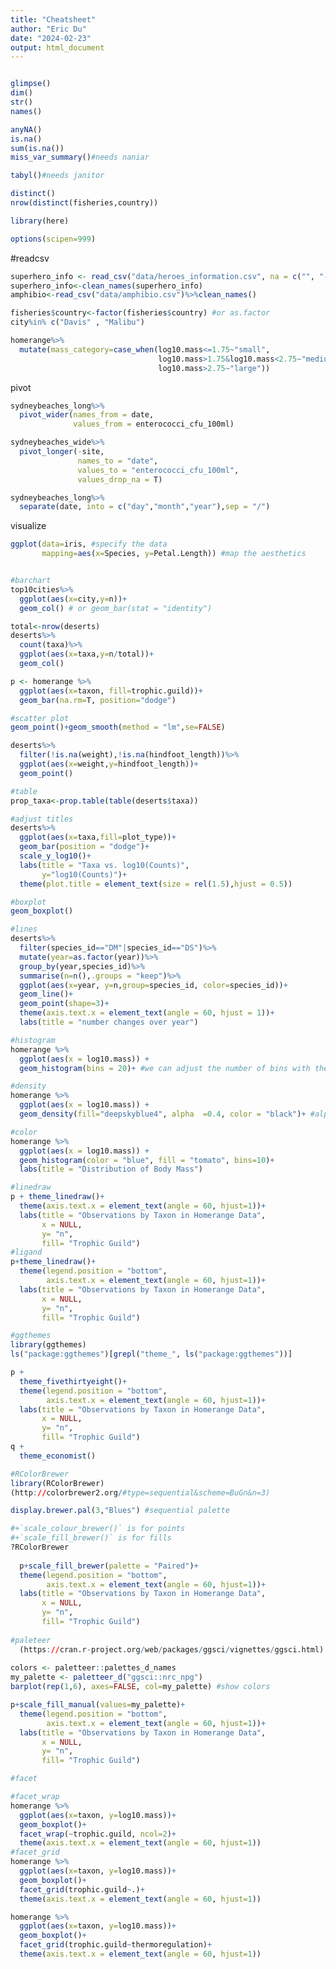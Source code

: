 ```yaml
---
title: "Cheatsheet"
author: "Eric Du"
date: "2024-02-23"
output: html_document
---
```


```r

```

```r
glimpse()
dim()
str()
names()

anyNA()
is.na()
sum(is.na())
miss_var_summary()#needs naniar

tabyl()#needs janitor

distinct()
nrow(distinct(fisheries,country))

library(here)

options(scipen=999)
```

#readcsv
```r
superhero_info <- read_csv("data/heroes_information.csv", na = c("", "-99", "-"))
superhero_info<-clean_names(superhero_info)
amphibio<-read_csv("data/amphibio.csv")%>%clean_names()
```

```r
fisheries$country<-factor(fisheries$country) #or as.factor
city%in% c("Davis" , "Malibu")

homerange%>%
  mutate(mass_category=case_when(log10.mass<=1.75~"small",
                                 log10.mass>1.75&log10.mass<2.75~"medium",
                                 log10.mass>2.75~"large"))
```

pivot
```r
sydneybeaches_long%>%
  pivot_wider(names_from = date,
              values_from = enterococci_cfu_100ml)

sydneybeaches_wide%>%
  pivot_longer(-site,
               names_to = "date",
               values_to = "enterococci_cfu_100ml",
               values_drop_na = T)

sydneybeaches_long%>%
  separate(date, into = c("day","month","year"),sep = "/")
```

visualize
```r

ggplot(data=iris, #specify the data
       mapping=aes(x=Species, y=Petal.Length)) #map the aesthetics


#barchart
top10cities%>%
  ggplot(aes(x=city,y=n))+
  geom_col() # or geom_bar(stat = "identity")

total<-nrow(deserts)
deserts%>%
  count(taxa)%>%
  ggplot(aes(x=taxa,y=n/total))+
  geom_col()

p <- homerange %>% 
  ggplot(aes(x=taxon, fill=trophic.guild))+
  geom_bar(na.rm=T, position="dodge")

#scatter plot
geom_point()+geom_smooth(method = "lm",se=FALSE)

deserts%>%
  filter(!is.na(weight),!is.na(hindfoot_length))%>%
  ggplot(aes(x=weight,y=hindfoot_length))+
  geom_point()

#table
prop_taxa<-prop.table(table(deserts$taxa))

#adjust titles
deserts%>%
  ggplot(aes(x=taxa,fill=plot_type))+
  geom_bar(position = "dodge")+
  scale_y_log10()+
  labs(title = "Taxa vs. log10(Counts)",
       y="log10(Counts)")+
  theme(plot.title = element_text(size = rel(1.5),hjust = 0.5))

#boxplot
geom_boxplot()

#lines
deserts%>%
  filter(species_id=="DM"|species_id=="DS")%>%
  mutate(year=as.factor(year))%>%
  group_by(year,species_id)%>%
  summarise(n=n(),.groups = "keep")%>%
  ggplot(aes(x=year, y=n,group=species_id, color=species_id))+
  geom_line()+
  geom_point(shape=3)+
  theme(axis.text.x = element_text(angle = 60, hjust = 1))+
  labs(title = "number changes over year")

#histogram
homerange %>% 
  ggplot(aes(x = log10.mass)) +
  geom_histogram(bins = 20)+ #we can adjust the number of bins with the bins argument

#density
homerange %>% 
  ggplot(aes(x = log10.mass)) +
  geom_density(fill="deepskyblue4", alpha  =0.4, color = "black")+ #alpha is the transparency

#color
homerange %>% 
  ggplot(aes(x = log10.mass)) +
  geom_histogram(color = "blue", fill = "tomato", bins=10)+
  labs(title = "Distribution of Body Mass")

#linedraw
p + theme_linedraw()+
  theme(axis.text.x = element_text(angle = 60, hjust=1))+
  labs(title = "Observations by Taxon in Homerange Data",
       x = NULL,
       y= "n",
       fill= "Trophic Guild")
#ligand
p+theme_linedraw()+
  theme(legend.position = "bottom",
        axis.text.x = element_text(angle = 60, hjust=1))+
  labs(title = "Observations by Taxon in Homerange Data",
       x = NULL,
       y= "n",
       fill= "Trophic Guild")

#ggthemes
library(ggthemes)
ls("package:ggthemes")[grepl("theme_", ls("package:ggthemes"))]

p + 
  theme_fivethirtyeight()+
  theme(legend.position = "bottom",
        axis.text.x = element_text(angle = 60, hjust=1))+
  labs(title = "Observations by Taxon in Homerange Data",
       x = NULL,
       y= "n",
       fill= "Trophic Guild")
q + 
  theme_economist()

#RColorBrewer
library(RColorBrewer)
(http://colorbrewer2.org/#type=sequential&scheme=BuGn&n=3)

display.brewer.pal(3,"Blues") #sequential palette

#+`scale_colour_brewer()` is for points  
#+`scale_fill_brewer()` is for fills
?RColorBrewer
  
  p+scale_fill_brewer(palette = "Paired")+
  theme(legend.position = "bottom",
        axis.text.x = element_text(angle = 60, hjust=1))+
  labs(title = "Observations by Taxon in Homerange Data",
       x = NULL,
       y= "n",
       fill= "Trophic Guild")
  
#paleteer
  (https://cran.r-project.org/web/packages/ggsci/vignettes/ggsci.html)
  
colors <- paletteer::palettes_d_names
my_palette <- paletteer_d("ggsci::nrc_npg")
barplot(rep(1,6), axes=FALSE, col=my_palette) #show colors

p+scale_fill_manual(values=my_palette)+
  theme(legend.position = "bottom",
        axis.text.x = element_text(angle = 60, hjust=1))+
  labs(title = "Observations by Taxon in Homerange Data",
       x = NULL,
       y= "n",
       fill= "Trophic Guild")

#facet

#facet_wrap
homerange %>% 
  ggplot(aes(x=taxon, y=log10.mass))+
  geom_boxplot()+
  facet_wrap(~trophic.guild, ncol=2)+
  theme(axis.text.x = element_text(angle = 60, hjust=1))
#facet_grid
homerange %>% 
  ggplot(aes(x=taxon, y=log10.mass))+
  geom_boxplot()+
  facet_grid(trophic.guild~.)+
  theme(axis.text.x = element_text(angle = 60, hjust=1))

homerange %>% 
  ggplot(aes(x=taxon, y=log10.mass))+
  geom_boxplot()+
  facet_grid(trophic.guild~thermoregulation)+
  theme(axis.text.x = element_text(angle = 60, hjust=1))
```